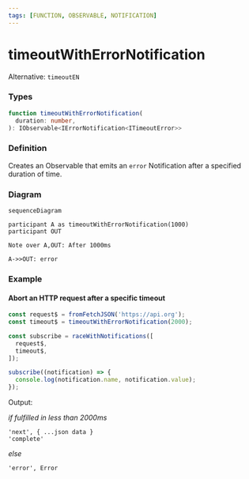 ```yaml
---
tags: [FUNCTION, OBSERVABLE, NOTIFICATION]
---
```


# timeoutWithErrorNotification

Alternative: `timeoutEN`

### Types

```ts
function timeoutWithErrorNotification(
  duration: number,
): IObservable<IErrorNotification<ITimeoutError>>
```

### Definition

Creates an Observable that emits an `error` Notification after a specified duration of time.

### Diagram

```mermaid
sequenceDiagram

participant A as timeoutWithErrorNotification(1000)
participant OUT

Note over A,OUT: After 1000ms

A->>OUT: error
```

### Example

#### Abort an HTTP request after a specific timeout

```ts
const request$ = fromFetchJSON('https://api.org');
const timeout$ = timeoutWithErrorNotification(2000);

const subscribe = raceWithNotifications([
  request$,
  timeout$,
]);

subscribe((notification) => {
  console.log(notification.name, notification.value);
});
```

Output:

*if fulfilled in less than 2000ms*

```text
'next', { ...json data }
'complete'
```

*else*

```text
'error', Error
```
